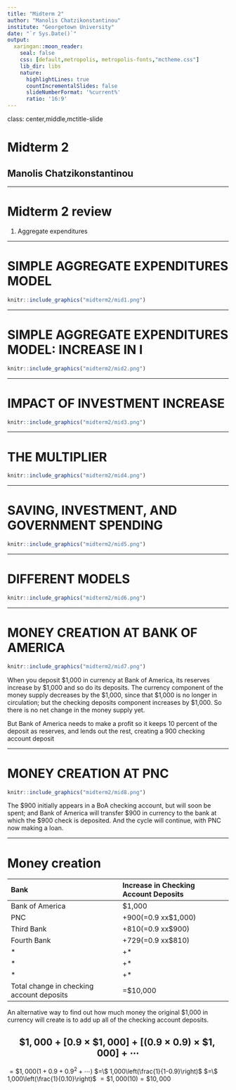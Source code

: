 ```yaml
---
title: "Midterm 2"
author: "Manolis Chatzikonstantinou"
institute: "Georgetown University"
date: "`r Sys.Date()`"
output: 
  xaringan::moon_reader:
    seal: false
    css: [default,metropolis, metropolis-fonts,"mctheme.css"]
    lib_dir: libs
    nature:
      highlightLines: true
      countIncrementalSlides: false
      slideNumberFormat: '%current%' 
      ratio: '16:9'
---
```


class: center,middle,mctitle-slide 


# Midterm 2

## Manolis Chatzikonstantinou  

---



# Midterm 2 review

1. Aggregate expenditures

---

# SIMPLE AGGREGATE EXPENDITURES MODEL

```r
knitr::include_graphics("midterm2/mid1.png") 
```


---

# SIMPLE AGGREGATE EXPENDITURES MODEL: INCREASE IN I

```r
knitr::include_graphics("midterm2/mid2.png") 
```

---

# IMPACT OF INVESTMENT INCREASE


```r
knitr::include_graphics("midterm2/mid3.png") 
```


---

# THE MULTIPLIER


```r
knitr::include_graphics("midterm2/mid4.png") 
```


---

# SAVING, INVESTMENT, AND GOVERNMENT SPENDING


```r
knitr::include_graphics("midterm2/mid5.png") 
```


---

# DIFFERENT MODELS


```r
knitr::include_graphics("midterm2/mid6.png") 
```


---

# MONEY CREATION AT BANK OF AMERICA

```r
knitr::include_graphics("midterm2/mid7.png") 
```

When you deposit $1,000 in currency at Bank of America, its
reserves increase by $1,000 and so do its deposits.
The currency component of the money supply decreases by the
$1,000, since that $1,000 is no longer in circulation; but the
checking deposits component increases by $1,000. So there is
no net change in the money supply yet.

But
Bank of America needs to make a profit so it keeps
10 percent of the deposit as reserves, and lends out the
rest, creating a 900 checking account deposit

---

# MONEY CREATION AT PNC

```r
knitr::include_graphics("midterm2/mid8.png") 
```



The $900 initially appears in a
BoA checking account, but will
soon be spent; and Bank of America will transfer $900 in
currency to the bank at which the $900 check is deposited.
And the cycle will continue, with PNC now making a loan.

---

# Money creation

| Bank | Increase in Checking Account Deposits |
| :--- | :--- |
| Bank of America | $1,000 |
| PNC | +900(=0.9 xx$1,000) |
| Third Bank | +810(=0.9 xx$900) |
| Fourth Bank | +729(=0.9 xx$810) |
| * | +* |
| * | +* |
| * | +* |
| Total change in checking account deposits | =$10,000 |


An alternative way to find out how much money the
original $1,000 in currency will create is to add up all of
the checking account deposits.

$$\$ 1,000+[0.9 \times \$ 1,000]+[(0.9 \times 0.9) \times \$ 1,000]+\cdots$$
--
$=\$ 1,000\left(1+0.9+0.9^{2}+\cdots\right)$
$=\$ 1,000\left(\frac{1}{1-0.9}\right)$
$=\$ 1,000\left(\frac{1}{0.10}\right)$
$=\$ 1,000(10)=\$ 10,000$
